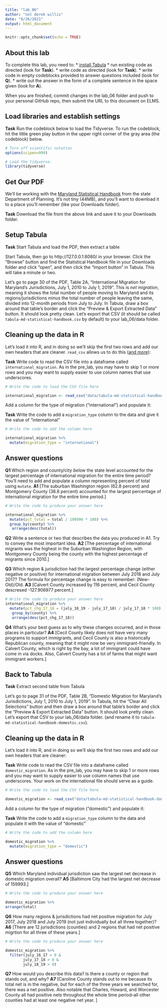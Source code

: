 ```yaml
---
title: "lab_06"
author: "not derek willis"
date: "8/26/2021"
output: html_document
---
```


```r
knitr::opts_chunk$set(echo = TRUE)
```

## About this lab

To complete this lab, you need to:
* [install Tabula](https://tabula.technology/)
* run existing code as directed (look for **Task**).
* write code as directed (look for **Task**).
* write code in empty codeblocks provided to answer questions included (look for **Q**).
* write out the answer in the form of a complete sentence in the space given (look for **A**).

When you are finished, commit changes in the lab_06 folder and push to your personal GitHub repo, then submit the URL to this document on ELMS.

## Load libraries and establish settings

**Task** Run the codeblock below to load the Tidyverse. To run the codeblock, hit the little green play button in the upper right corner of the gray area (the codeblock) below.

```r
# Turn off scientific notation
options(scipen=999)

# Load the tidyverse.
library(tidyverse)
```

## Get Our PDF

We'll be working with the [Maryland Statistical Handbook](https://planning.maryland.gov/MSDC/Documents/md-statistical-handbook.pdf) from the state Department of Planning. It's not tiny (44MB), and you'll want to download it to a place you'll remember (like your Downloads folder).

**Task** Download the file from the above link and save it to your Downloads folder.

## Setup Tabula

**Task** Start Tabula and load the PDF, then extract a table

Start Tabula, then go to http://127.0.0.1:8080/ in your browser. Click the "Browse" button and find the Statistical Handbook file in your Downloads folder and click "open", and then click the "Import button" in Tabula. This will take a minute or two.

Let's go to page 30 of the PDF, Table 2A, "International Migration for Maryland's Jurisdictions, July 1, 2010 to July 1, 2019". This is _net migration_, meaning it shows the total number of people moving to Maryland and its regions/jurisdictions _minus_ the total number of people leaving the same, divided into 12-month periods from July to July. In Tabula, draw a box around that table's border and click the "Preview & Export Extracted Data" button. It should look pretty clean. Let's export that CSV (it should be called `tabula-md-statistical-handbook.csv` by default) to your lab_06/data folder.

## Cleaning up the data in R

Let's load it into R, and in doing so we'll skip the first two rows and add our own headers that are cleaner. `read_csv` allows us to do this ([and more](https://readr.tidyverse.org/reference/read_delim.html)):

**Task** Write code to read the CSV file into a dataframe called `international_migration`. As in the pre_lab, you may have to skip 1 or more rows and you may want to supply easier to use column names that use underscores.

```r
# Write the code to load the CSV file here

international_migration <- read_csv("data/tabula-md-statistical-handbook.csv", skip=2, col_names=c("county", "july_10_11", "july_11_12", "july_12_13", "july_13_14", "july_14_!5", "july_15_16", "july_16_17", "july_17_18", "july_18_19", "total"))

```

Add a column for the type of migration ("international") and populate it:

**Task** Write the code to add a `migration_type` column to the data and give it the value of "international"

```r
# Write the code to add the column here

international_migration %>%
  mutate(migration_type = "international") 

```

## Answer questions

**Q1** Which region and county/city _below_ the state level accounted for the largest percentage of international migration for the entire time period? You'll need to add and populate a column representing percent of total using `mutate`.
**A1** [The suburban Washington region (62.8 percent) and Montgomery County (36.8 percent) accounted for the largest percentage of international migration for the entire time period.]

```r
# Write the code to produce your answer here

international_migration %>%
  mutate(pct_total = total / 198996 * 100) %>%
  group_by(county) %>%
   arrange(desc(total))

```

**Q2** Write a sentence or two that describes the data you produced in A1. Try to convey the most important idea.
**A2** [The percentage of international migrants was the highest in the Suburban Washington Region, with Montgomery County being the county with the highest percentage of migrants since 2010.]

**Q3** Which region & jurisdiction had the largest percentage change (either negative or positive) for international migration between July 2018 and July 2017? The formula for percentage change is easy to remember: (New-Old)/Old.
**A3** [Calvert County increased by 116 percent, and Cecil County descresed -127.906977 percent.]

```r
# Write the code to produce your answer here
international_migration %>%
  mutate(pct_chg_17_18 = (july_18_19 - july_17_18) / july_17_18 * 100) %>%
   group_by(county) %>%
   arrange(desc(pct_chg_17_18))


```

**Q4** What's your best guess as to why these changes occurred, and in those places in particular?
**A4** [Cecil County likely does not have very many programs to support immigrants, and Cecil County is also a historically Republican county, meaning that it might now be very immigrant-friendly. In Calvert County, which is right by the bay, a lot of immigrant could have come in via docks. Also, Calvert County has a lot of farms that might want immigrant workers.]


## Back to Tabula

**Task** Extract second table from Tabula

Let's go to page 31 of the PDF, Table 2B, "Domestic Migration for Maryland's Jurisdictions, July 1, 2010 to July 1, 2019". In Tabula, hit the "Clear All Selections" button and then draw a box around that table's border and click the "Preview & Export Extracted Data" button. It should look pretty clean. Let's export that CSV to your lab_06/data folder. (and rename it to `tabula-md-statistical-handbook-domestic.csv`).

## Cleaning up the data in R

Let's load it into R, and in doing so we'll skip the first two rows and add our own headers that are cleaner:

**Task** Write code to read the CSV file into a dataframe called `domestic_migration`. As in the pre_lab, you may have to skip 1 or more rows and you may want to supply easier to use column names that use underscores. Your work on the international file should serve as a guide.

```r
# Write the code to load the CSV file here

domestic_migration <- read_csv("data/tabula-md-statistical-handbook-domestic.csv", skip=2, col_names=c("county", "july_10_11", "july_11_12", "july_12_13", "july_13_14", "july_14_!5", "july_15_16", "july_16_17", "july_17_18", "july_18_19", "total"))

```

Add a column for the type of migration ("domestic") and populate it:

**Task** Write the code to add a `migration_type` column to the data and populate it with the value of "domestic"

```r
# Write the code to add the column here

domestic_migration %>%
  mutate(migration_type = "domestic") 

```

## Answer questions
**Q5** Which Maryland individual jurisdiction saw the largest net decrease in domestic migration overall?
**A5** [Baltimore City had the largest net decrease of 159993.]

```r
# Write the code to produce your answer here

domestic_migration %>%
arrange(total)

```

**Q6** How many regions & jurisdictions had net positive migration for July 2017, July 2018 and July 2019 (not just individually but all three together)?
**A6** [There are 12 jurisdictions (counties) and 2 regions that had net positive migrtion for all three of these years.]

```r
# Write the code to produce your answer here

domestic_migration %>%
  filter(july_16_17 > 0 &
        july_17_18 > 0 & 
        july_18_19 > 0)

```

**Q7** How would you describe this data? Is there a county or region that stands out, and why?
**A7** [Caroline County stands out to me because its total net is in the negative, but for each of the three years we searched for, there was a net positive. Also notable that Charles, Howard, and Worcester County all had positive nets throughout the whole time period--all other counties had at least one negative net year.  ]
